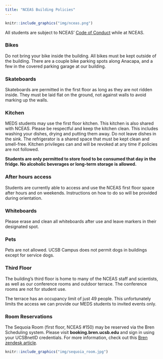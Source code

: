 ```yaml
---
title: "NCEAS Building Policies"
---
```


```r
knitr::include_graphics("img/nceas.png")
```

All students are subject to NCEAS’ [Code of Conduct](https://live-ncea-ucsb-edu-v01.pantheonsite.io/sites/default/files/2020-02/NCEAS_Code-of-Conduct_2019.pdf) while at NCEAS.

### Bikes
Do not bring your bike inside the building. All bikes must be kept outside of the building. There are a couple bike parking spots along Anacapa, and a few in the covered parking garage at our building.

### Skateboards 
Skateboards are permitted in the first floor as long as they are not ridden inside. They must be laid flat on the ground, not against walls to avoid marking up the walls.

### Kitchen
MEDS students may use the first floor kitchen. This kitchen is also shared with NCEAS. Please be respectful and keep the kitchen clean. This includes washing your dishes, drying and putting them away. Do not leave dishes in the sink. The refrigerator is a shared space that must be kept clean and smell-free. Kitchen privileges can and will be revoked at any time if policies are not followed. 

**Students are only permitted to store food to be consumed that day in the fridge. No alcoholic beverages or long-term storage is allowed.**

### After hours access
Students are currently able to access and use the NCEAS first floor space after hours and on weekends. Instructions on how to do so will be provided during orientation.

### Whiteboards
Please erase and clean all whiteboards after use and leave markers in their designated spot.

### Pets 
Pets are not allowed. UCSB Campus does not permit dogs in buildings except for service dogs. 

### Third Floor
The building’s third floor is home to many of the NCEAS staff and scientists, as well as our conference rooms and outdoor terrace. The conference rooms are not for student use.

The terrace has an occupancy limit of just 49 people. This unfortunately limits the access we can provide our MEDS students to invited events only.

### Room Reservations

The Sequoia Room (first floor, NCEAS #150) may be reserved via the Bren Scheduling system. Please visit **booking.bren.ucsb.edu** and sign in using your UCSBnetID credentials. For more information, check out this [Bren zendesk article](https://bren.zendesk.com/hc/en-us/articles/4407675987092-Bren-Scheduling-System-Instructions-RobinPowered-).

```r
knitr::include_graphics("img/sequoia_room.jpg")
```

